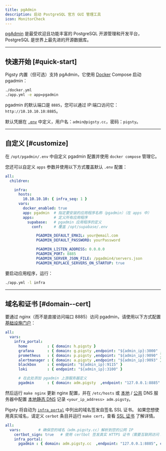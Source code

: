 ```yaml
---
title: pgAdmin
description: 启动 PostgreSQL 官方 GUI 管理工具
icon: MonitorCheck
---
```


[pgAdmin](https://www.pgadmin.org/) 是最受欢迎且功能丰富的 PostgreSQL 开源管理和开发平台，
PostgreSQL 是世界上最先进的开源数据库。

--------

## 快速开始 [#quick-start]

Pigsty 内置（但可选）支持 pgAdmin，它使用 [Docker](/zh/docker) Compose 启动 pgadmin：

```bash
./docker.yml
./app.yml -e app=pgadmin
```

pgadmin 的默认端口是 `8885`，您可以通过 IP:端口访问它：`http://10.10.10.10:8885`。

默认凭据在 [`.env`](https://github.com/pgsty/pigsty/blob/main/app/pgadmin/.env) 中定义，用户名：`admin@pigsty.cc`，密码：`pigsty`。

--------

## 自定义 [#customize]

在 `/opt/pgadmin/.env` 中自定义 pgadmin 配置并使用 `docker compose` 管理它。

您还可以自定义 `apps` 参数并使用以下方式覆盖默认 `.env` 配置：

```yaml
all:
  children:

    infra:
      hosts:
        10.10.10.10: { infra_seq: 1 }
      vars:
        docker_enabled: true
        app: pgadmin  # 指定要安装的应用程序名称（pgadmin）（在 apps 中）
        apps:         # 定义所有应用程序
          supabase:   # pgadmin 应用程序的定义
            conf:     # 覆盖 /opt/supabase/.env

              PGADMIN_DEFAULT_EMAIL: your@email.com
              PGADMIN_DEFAULT_PASSWORD: yourPassword

              PGADMIN_LISTEN_ADDRESS: 0.0.0.0
              PGADMIN_PORT: 8885
              PGADMIN_SERVER_JSON_FILE: /pgadmin4/servers.json
              PGADMIN_REPLACE_SERVERS_ON_STARTUP: true
```

要启动应用程序，运行：

```bash
./app.yml -l infra
```

--------

## 域名和证书 [#domain--cert]

要通过 nginx（而不是直接访问端口 8885）访问 pgadmin，请使用以下方式配置 [基础设施门户](/zh/admin/portal)：

```yaml title="pigsty.yml"
all:
  vars:
    infra_portal:
      home         : { domain: h.pigsty }
      grafana      : { domain: g.pigsty ,endpoint: "${admin_ip}:3000" , websocket: true }
      prometheus   : { domain: p.pigsty ,endpoint: "${admin_ip}:9090" }
      alertmanager : { domain: a.pigsty ,endpoint: "${admin_ip}:9093" }
      blackbox     : { endpoint: "${admin_ip}:9115" }
      loki         : { endpoint: "${admin_ip}:3100" }

      # 在此处添加 pgadmin 上游服务器定义
      pgadmin      : { domain: adm.pigsty  ,endpoint: "127.0.0.1:8885" }
```

然后运行 `make nginx` 更新 nginx 配置，并在 `/etc/hosts` 或 [本地](/zh/admin/domain#internal-dynamic-resolution) / [公共](/zh/admin/domain#public-domain-resolution) DNS 服务器中配置 [本地静态 DNS](/zh/admin/domain#local-static-resolution) 记录 `<your_ip_address> adm.pigsty`。

Pigsty 将自动为 [`infra_portal`](/zh/infra/param#infra_portal) 中列出的域名签发自签名 SSL 证书。
如果您想使用真实域名，请定义 `cerbot` 条目并运行 `make cert`，查看 [SSL 证书](/zh/admin/cert) 了解详情。

```yaml
all:
  vars:        # 确保您的域名（adm.pigsty.cc）解析到您的公网 IP
    certbot_sign: true   # 使用 certbot 签发真实 HTTPS 证书（需要互联网访问！）
    infra_portal:
      pgadmin : { domain: adm.pigsty.cc  ,endpoint: "127.0.0.1:8885", certbot: adm.pigsty.cc }
```